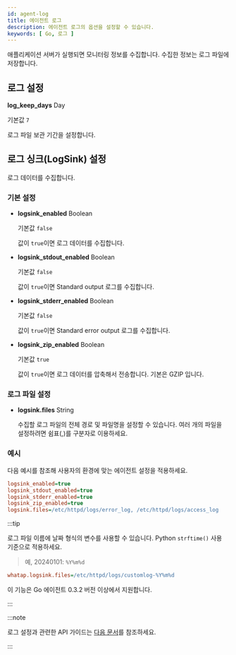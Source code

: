 ```yaml
---
id: agent-log
title: 에이전트 로그
description: 에이전트 로그의 옵션을 설정할 수 있습니다.
keywords: [ Go, 로그 ]
---
```


애플리케이션 서버가 실행되면 모니터링 정보를 수집합니다. 수집한 정보는 로그 파일에 저장합니다.

## 로그 설정

**log_keep_days** <span class='type'>Day</span>

  기본값 `7`
  
  로그 파일 보관 기간을 설정합니다.

## 로그 싱크(LogSink) 설정

로그 데이터를 수집합니다.

### 기본 설정

- **logsink_enabled** <span class='type'>Boolean</span>

  기본값 `false`

  값이 `true`이면 로그 데이터를 수집합니다.

- **logsink_stdout_enabled** <span class='type'>Boolean</span>

  기본값 `false`

  값이 `true`이면 Standard output 로그를 수집합니다.

- **logsink_stderr_enabled** <span class='type'>Boolean</span>

  기본값 `false`

  값이 `true`이면 Standard error output 로그를 수집합니다.

- **logsink_zip_enabled** <span class='type'>Boolean</span>

  기본값 `true`

  값이 `true`이면 로그 데이터를 압축해서 전송합니다. 기본은 GZIP 입니다.


### 로그 파일 설정

- **logsink.files** <span class='type'>String</span>

  수집할 로그 파일의 전체 경로 및 파일명을 설정할 수 있습니다. 여러 개의 파일을 설정하려면 쉼표(,)를 구분자로 이용하세요.

### 예시

다음 예시를 참조해 사용자의 환경에 맞는 에이전트 설정을 적용하세요.

```ini title='whatap.conf'
logsink_enabled=true
logsink_stdout_enabled=true
logsink_stderr_enabled=true
logsink_zip_enabled=true
logsink.files=/etc/httpd/logs/error_log, /etc/httpd/logs/access_log
```

:::tip

로그 파일 이름에 날짜 형식의 변수를 사용할 수 있습니다. Python `strftime()` 사용 기준으로 적용하세요. 

> 예, 20240101: `%Y%m%d`

```ini title="whatap.ini"
whatap.logsink.files=/etc/httpd/logs/customlog-%Y%m%d
```

이 기능은 Go 에이전트 0.3.2 버전 이상에서 지원합니다. 

:::

:::note

로그 설정과 관련한 API 가이드는 [다음 문서](api-guide#log)를 참조하세요.

:::